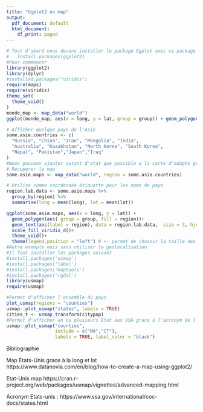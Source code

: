 ```yaml
---
title: "Ggplot2 en map"
output:
  pdf_document: default
  html_document:
    df_print: paged
---
```


```r
# Tout d'abord nous devons installer le package Ggplot avec ce package
#   Install.packages(ggplot2) 
#Pour commencer 
library(ggplot2)
library(dplyr)
#installed.packages("viridis")
require(maps)
require(viridis)
theme_set(
  theme_void()
)
monde_map <- map_data("world")
ggplot(monde_map, aes(x = long, y = lat, group = group)) + geom_polygon(fill="lightgray", colour = "white") # cette fonction permet d'utiliser la longetiude et la latitude du fichier wolrd data pour virtualiser une carte. 

# Afficher quelque pays de l'Asie
some.asie.countries <- c(
  "Russia", "China", "Iran", "Mongolia", "India",
  "Australia", "Kazakhstan", "North Korea", "South Korea",
  "Nepal", "Pakistan","Japan","Iraq"
)
#Nous pouvons ajouter autant d'etat que possible a la carte d'adapte grace aux noms des pays exemple : turkey,syria,afghanistan,syria
# Recuperer la map 
some.asie.maps <- map_data("world", region = some.asie.countries)

# Utilisé comme coordonnée étiquette pour les noms de pays
region.lab.data <- some.asie.maps %>%
  group_by(region) %>%
  summarise(long = mean(long), lat = mean(lat))

ggplot(some.asie.maps, aes(x = long, y = lat)) +
  geom_polygon(aes( group = group, fill = region))+
  geom_text(aes(label = region), data = region.lab.data,  size = 3, hjust = 0.5)+
  scale_fill_viridis_d()+
  theme_void()+
  theme(legend.position = "left") # <- permet de choisir la taille des noms des pays, de regrouper les pays grace à la colonne region et de mettre une legende a gauche/droite ou none
#Autre exemple mais sans utiliser la geolocalisation  
#Il faut installer les packages suivant 
#install.packages('usmap')
#install.packages('label')
#install.packages('maptools')
#install.packages('rgdal')
library(usmap)
require(usmap)

#Permet d'afficher l'ensemble du pays  
plot_usmap(regions = "counties")
usmap::plot_usmap("states", labels = TRUE)
cities_t <- usmap_transform(citypop)
#Permet d'afficher un ou plusieurs Etat aux USA grace à l'acronym de l'etat
usmap::plot_usmap("counties",
                  include = c("MA","CT"),
                  labels = TRUE, label_color = "black")
```


Bibliographie

Map Etats-Unis grace à la long et lat 
https://www.datanovia.com/en/blog/how-to-create-a-map-using-ggplot2/

Etat-Unis map 
https://cran.r-project.org/web/packages/usmap/vignettes/advanced-mapping.html

Acronym Etats-unis : 
https://www.ssa.gov/international/coc-docs/states.html


